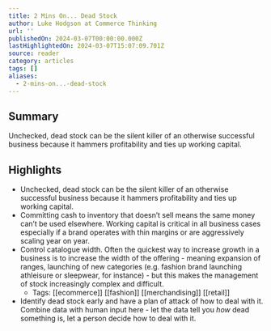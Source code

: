 ```yaml
---
title: 2 Mins On... Dead Stock
author: Luke Hodgson at Commerce Thinking
url: ''
publishedOn: 2024-03-07T00:00:00.000Z
lastHighlightedOn: 2024-03-07T15:07:09.701Z
source: reader
category: articles
tags: []
aliases:
  - 2-mins-on...-dead-stock
---
```

## Summary

Unchecked, dead stock can be the silent killer of an otherwise successful business because it hammers profitability and ties up working capital.

## Highlights
- Unchecked, dead stock can be the silent killer of an otherwise successful business because it hammers profitability and ties up working capital.
- Committing cash to inventory that doesn’t sell means the same money can’t be used elsewhere. Working capital is critical in all business cases especially if a brand operates with thin margins or are aggressively scaling year on year.
- Control catalogue width. Often the quickest way to increase growth in a business is to increase the width of the offering - meaning expansion of ranges, launching of new categories (e.g. fashion brand launching athleisure or sleepwear, for instance) - but this makes the management of stock increasingly complex and difficult.
    - Tags: [[ecommerce]] [[fashion]] [[merchandising]] [[retail]] 
- Identify dead stock early and have a plan of attack of how to deal with it. Combine data with human input here - let the data tell you *how* dead something is, let a person decide how to deal with it.
